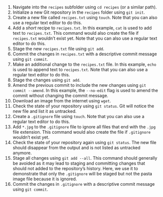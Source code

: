 1. Navigate into the `recipes` subfolder using `cd recipes` (or a similar path).
1. Initialize a new Git repository in the `recipes` folder using `git init`.
1. Create a new file called `recipes.txt` using `touch`.
Note that you can also use a regular text editor to do this.
1. Add a *short* recipe to `recipes.txt`.
In this example, `cat` is used to add text to `recipes.txt`.
This command would also create the file if `recipes.txt` wouldn't exist yet.
Note that you can also use a regular text editor to do this.
1. Stage the new `recipes.txt` file using `git add`.
1. Commit the changes in `recipes.txt` with a descriptive commit message using `git commit`.
1. Make an additional change to the `recipes.txt` file.
In this example, `echo` is used to append text to `recipes.txt`.
Note that you can also use a regular text editor to do this.
1. Stage the changes using `git add`.
1. Amend the previous commit to include the new changes using `git commit --amend`.
In this example, the `--no-edit` flag is used to amend the commit without changing the commit message.
1. Download an image from the internet using `wget`.
1. Check the state of your repository using `git status`.
Git will notice the new file and list it as untracked.
1. Create a `.gitignore` file using `touch`.
Note that you can also use a regular text editor to do this.
1. Add `*.jpg` to the `.gitignore` file to ignore all files that end with the `.jpg` file extension.
This command would also create the file if `.gitignore` wouldn't exist yet.
1. Check the state of your repository again using `git status`.
The new file should disappear from the output and is not listed as untracked anymore.
1. Stage all changes using `git add --all`.
This command should generally be avoided as it may lead to staging and committing changes that should not added to the repository's history.
Here, we use it to demonstrate that only the `.gitignore` will be staged but not the pasta image file because it is ignored.
1. Commit the changes in `.gitignore` with a descriptive commit message using `git commit`.